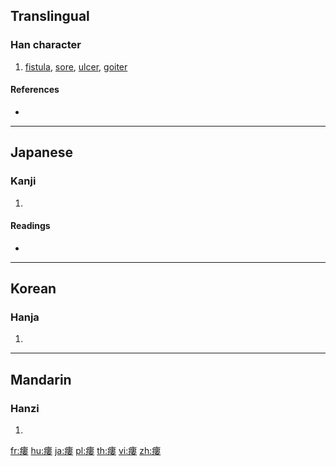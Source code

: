 {{character info/new}}
{{also|瘘}}
==Translingual==

===Han character===
{{Han char|rn=104|rad=疒|as=11|sn=16|four=|canj=KLLV}}

# [[fistula]], [[sore]], [[ulcer]], [[goiter]]

====References====
* {{Han ref|kx=0779.350|dkj=22467|dj=1189.200|hdz=42693.050|uh=763B|ud=30267}}

----

==Japanese==

===Kanji===
{{ja-kanji|grade=|rs=疒11}}

# {{defn|lang=ja|sort=疒11}}

====Readings====
* {{ja-readings|on=[[ろう]] (rō), [[る]] (ru)|kun=[[せむし]] (semushi)|nanori=}}

----

==Korean==

===Hanja===
{{ko-hanja|hangeul=[[루]]>[[누]]|eumhun=|rv=ru>nu|mr=ru>nu|y=lwu>nwu}}

# {{defn|lang=ko|sort=疒11}}

----

==Mandarin==

===Hanzi===
{{cmn-hanzi|sim=瘘|pin=[[lǘ]] ([[lü2]])|wg=lü<sup>2</sup>}}

# {{defn|lang=cmn|sort=疒11}}

[[fr:瘻]]
[[hu:瘻]]
[[ja:瘻]]
[[pl:瘻]]
[[th:瘻]]
[[vi:瘻]]
[[zh:瘻]]